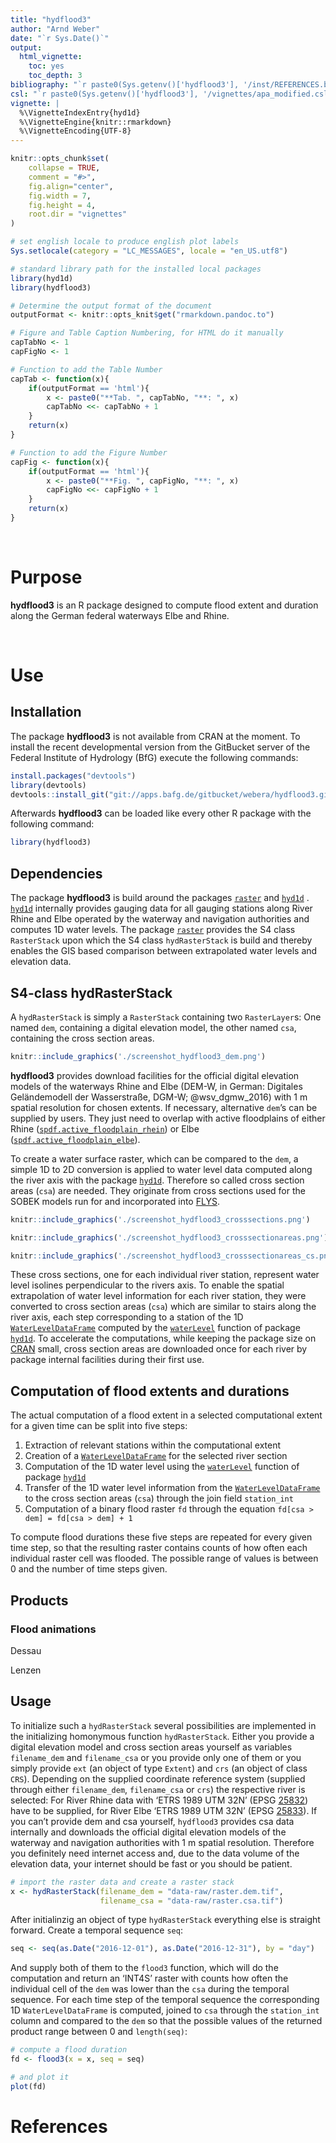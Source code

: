```yaml
---
title: "hydflood3"
author: "Arnd Weber"
date: "`r Sys.Date()`"
output:
  html_vignette:
    toc: yes
    toc_depth: 3
bibliography: "`r paste0(Sys.getenv()['hydflood3'], '/inst/REFERENCES.bib')`"
csl: "`r paste0(Sys.getenv()['hydflood3'], '/vignettes/apa_modified.csl')`"
vignette: |
  %\VignetteIndexEntry{hyd1d} 
  %\VignetteEngine{knitr::rmarkdown}
  %\VignetteEncoding{UTF-8}
---
```


```r
knitr::opts_chunk$set(
    collapse = TRUE,
    comment = "#>",
    fig.align="center",
    fig.width = 7,
    fig.height = 4, 
    root.dir = "vignettes"
)
```

<!-- Indent in html version TOC
     obtained from: 
     https://stackoverflow.com/questions/46201753/rmarkdown-indentation-of-toc-items-in-html-output
     -->

<script>
$(document).ready(function() {
  $items = $('div#TOC li');
  $items.each(function(idx) {
    num_ul = $(this).parentsUntil('#TOC').length;
    $(this).css({'padding-left': num_ul * 5px, 'box-shadow': none});
  });

});
</script>

<!-- numbering for figures and tables-->

```r
# set english locale to produce english plot labels
Sys.setlocale(category = "LC_MESSAGES", locale = "en_US.utf8")

# standard library path for the installed local packages
library(hyd1d)
library(hydflood3)

# Determine the output format of the document
outputFormat <- knitr::opts_knit$get("rmarkdown.pandoc.to")

# Figure and Table Caption Numbering, for HTML do it manually
capTabNo <- 1
capFigNo <- 1

# Function to add the Table Number
capTab <- function(x){
    if(outputFormat == 'html'){
        x <- paste0("**Tab. ", capTabNo, "**: ", x)
        capTabNo <<- capTabNo + 1
    }
    return(x)
}

# Function to add the Figure Number
capFig <- function(x){
    if(outputFormat == 'html'){
        x <- paste0("**Fig. ", capFigNo, "**: ", x)
        capFigNo <<- capFigNo + 1
    }
    return(x)
}
```

<BR>

# Purpose

**hydflood3** is an R package designed to compute flood extent and duration 
along the German federal waterways Elbe and Rhine.

<BR>

# Use

## Installation

The package **hydflood3** is not available from CRAN at the moment. To install 
the recent developmental version from the GitBucket server of the Federal 
Institute of Hydrology (BfG) execute the following commands: 

```r
install.packages("devtools")
library(devtools)
devtools::install_git("git://apps.bafg.de/gitbucket/webera/hydflood3.git")
```

Afterwards **hydflood3** can be loaded like every other R package with the 
following command: 

```r
library(hydflood3)
```

## Dependencies

The package **hydflood3** is build around the packages
[`raster`](https://cran.r-project.org/package=raster) and
[`hyd1d`](http://r.bafg.de/~WeberA/hyd1d/) .
[`hyd1d`](http://r.bafg.de/~WeberA/hyd1d/) internally provides gauging
data for all gauging stations along River Rhine and Elbe operated by the
waterway and navigation authorities and computes 1D water levels. The package
[`raster`](https://cran.r-project.org/package=raster) provides the S4 class
`RasterStack` upon which the S4 class `hydRasterStack` is build and thereby
enables the GIS based comparison between extrapolated water levels and elevation
data.

## S4-class hydRasterStack

A `hydRasterStack` is simply a `RasterStack` containing two `RasterLayer`s: One
named `dem`, containing a digital elevation model, the other named `csa`,
containing the cross section areas.

```r
knitr::include_graphics('./screenshot_hydflood3_dem.png')
```

**hydflood3** provides download facilities for the official digital elevation
models of the waterways Rhine and Elbe (DEM-W, in German: Digitales
Geländemodell der Wasserstraße, DGM-W; @wsv_dgmw_2016) with 1 m spatial
resolution for chosen extents. If necessary, alternative `dem`'s can be supplied
by users. They just need to overlap with active floodplains of either Rhine ([`spdf.active_floodplain_rhein`](reference/spdf.active_floodplain_rhein.html)) or
Elbe ([`spdf.active_floodplain_elbe`](reference/spdf.active_floodplain_elbe.html)).

To create a water surface raster, which can be compared to the `dem`, a simple
1D to 2D conversion is applied to water level data computed along the river axis
with the package [`hyd1d`](http://r.bafg.de/~WeberA/hyd1d/). Therefore
so called cross section areas (`csa`) are needed. They originate from cross
sections used for the SOBEK models run for and incorporated into
[FLYS](https://www.bafg.de/DE/08_Ref/M2/03_Fliessgewmod/01_FLYS/flys_node.html).

```r
knitr::include_graphics('./screenshot_hydflood3_crosssections.png')
```

```r
knitr::include_graphics('./screenshot_hydflood3_crosssectionareas.png')
```

```r
knitr::include_graphics('./screenshot_hydflood3_crosssectionareas_cs.png')
```

These cross sections, one for each individual river station, represent water 
level isolines perpendicular to the rivers axis. To enable the spatial 
extrapolation of water level information for each river station, they were
converted to cross section areas (`csa`) which are similar to stairs along the 
river axis, each step corresponding to a station of the 1D
[`WaterLevelDataFrame`](http://r.bafg.de/~WeberA/hyd1d/reference/WaterLevelDataFrame-class.html)
computed by the
[`waterLevel`](http://r.bafg.de/~WeberA/hyd1d/reference/waterLevel.html)
function of package [`hyd1d`](http://r.bafg.de/~WeberA/hyd1d/). To 
accelerate the computations, while keeping the package size on 
[CRAN](https://cran.r-project.org/) small, cross section areas are downloaded 
once for each river by package internal facilities during their first use. 

## Computation of flood extents and durations

The actual computation of a flood extent in a selected computational extent for 
a given time can be split into five steps:

1. Extraction of relevant stations within the computational extent
2. Creation of a [`WaterLevelDataFrame`](http://r.bafg.de/~WeberA/hyd1d/reference/WaterLevelDataFrame-class.html) for the selected river section
3. Computation of the 1D water level using the [`waterLevel`](http://r.bafg.de/~WeberA/hyd1d/reference/waterLevel.html) function of package [`hyd1d`](http://r.bafg.de/~WeberA/hyd1d/)
4. Transfer of the 1D water level information from the [`WaterLevelDataFrame`](http://r.bafg.de/~WeberA/hyd1d/reference/WaterLevelDataFrame-class.html) to the cross section areas (`csa`) through the join field `station_int`
5. Computation of a binary flood raster `fd` through the equation `fd[csa > dem] = fd[csa > dem] + 1`

To compute flood durations these five steps are repeated for every given 
time step, so that the resulting raster contains counts of how often each 
individual raster cell was flooded. The possible range of values is between 0
and the number of time steps given.

## Products

### Flood animations

Dessau

<!-- <video width="640" height="480" style="display:block; margin: 0 auto;" controls>
  <source src="flood3-2fps-dessau.mp4" type="video/mp4">
  Your browser does not support the video tag.
</video> -->

Lenzen

<!-- <video width="640" height="480" style="display:block; margin: 0 auto;" controls>
  <source src="flood3-2fps-lenzen.mp4" type="video/mp4">
  Your browser does not support the video tag.
</video> -->


## Usage

To initialize such a `hydRasterStack` several possibilities are implemented in 
the initializing homonymous function `hydRasterStack`. Either you
provide a digital elevation model and cross section areas yourself as variables
`filename_dem` and `filename_csa` or you provide only one of them or you simply 
provide `ext` (an object of type `Extent`) and `crs` (an object of class `CRS`).
Depending on the supplied coordinate reference system (supplied through either
`filename_dem`, `filename_csa` or `crs`) the respective river is selected: For
River Rhine data with 'ETRS 1989 UTM 32N' (EPSG
[25832](http://spatialreference.org/ref/epsg/25832/)) have to be supplied, for
River Elbe 'ETRS 1989 UTM 32N' (EPSG
[25833](http://spatialreference.org/ref/epsg/25833/)). If you can't provide
dem and csa yourself, `hydflood3` provides csa data internally and downloads
the official digital elevation models of the waterway and navigation 
authorities with 1 m spatial resolution. Therefore you definitely need internet
access and, due to the data volume of the elevation data, your internet should 
be fast or you should be patient.

```r
# import the raster data and create a raster stack
x <- hydRasterStack(filename_dem = "data-raw/raster.dem.tif",
                    filename_csa = "data-raw/raster.csa.tif")
```

After initialinzig an object of type `hydRasterStack` everything else is 
straight forward. Create a temporal sequence `seq`:

```r
seq <- seq(as.Date("2016-12-01"), as.Date("2016-12-31"), by = "day")
```

And supply both of them to the `flood3` function, which will do the computation 
and return an 'INT4S' raster with counts how often the individual cell of the 
`dem` was lower than the `csa` during the temporal sequence. For each time step
of the temporal sequence the corresponding 1D `WaterLevelDataFrame` is computed, 
joined to `csa` through the `station_int` column and compared to the `dem` so 
that the possible values of the returned product range between 0 and 
`length(seq)`:

```r
# compute a flood duration
fd <- flood3(x = x, seq = seq)

# and plot it
plot(fd)
```

# References

